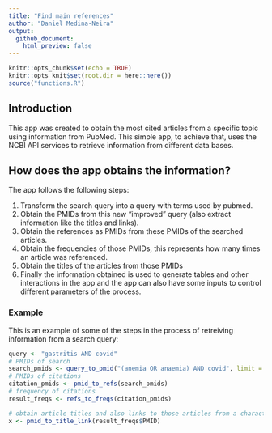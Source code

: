 ```yaml
---
title: "Find main references"
author: "Daniel Medina-Neira"
output: 
  github_document:
    html_preview: false
---
```


```r
knitr::opts_chunk$set(echo = TRUE)
knitr::opts_knit$set(root.dir = here::here())
source("functions.R")
```

## Introduction

This app was created to obtain the most cited articles from a specific topic using information from PubMed. This simple app, to achieve that, uses the NCBI API services to retrieve information from different data bases.

## How does the app obtains the information?

The app follows the following steps:

1. Transform the search query into a query with terms used by pubmed.
2. Obtain the PMIDs from this new "improved" query (also extract information like the titles and links).
3. Obtain the references as PMIDs from these PMIDs of the searched articles.
4. Obtain the frequencies of those PMIDs, this represents how many times an article was referenced.
5. Obtain the titles of the articles from those PMIDs
6. Finally the information obtained is used to generate tables and other interactions in the app and the app can also have some inputs to control different parameters of the process.

### Example

This is an example of some of the steps in the process of retreiving information from a search query:

```r
query <- "gastritis AND covid"
# PMIDs of search
search_pmids <- query_to_pmid("(anemia OR anaemia) AND covid", limit = 30)
# PMIDs of citations
citation_pmids <- pmid_to_refs(search_pmids)
# frequency of citations
result_freqs <- refs_to_freqs(citation_pmids)

# obtain article titles and also links to those articles from a character vector with PMIDs
x <- pmid_to_title_link(result_freqs$PMID)
```


